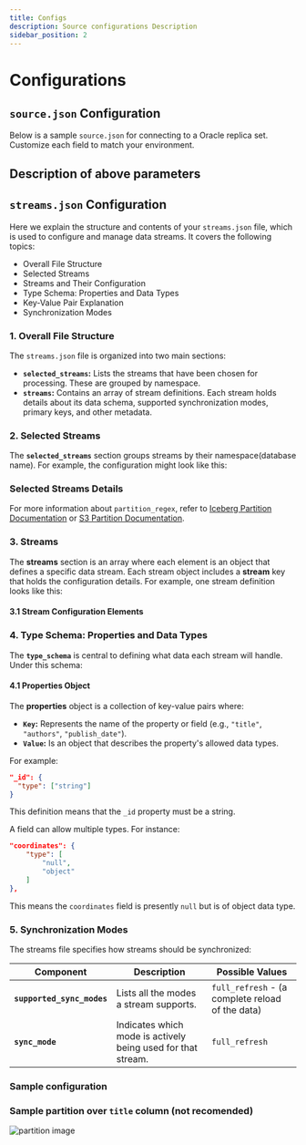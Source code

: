 ```yaml
---
title: Configs
description: Source configurations Description
sidebar_position: 2
---
```



# Configurations

## `source.json` Configuration

Below is a sample `source.json` for connecting to a Oracle replica set. Customize each field to match your environment.

<OracleSourceConfig/>

## Description of above parameters

<OracleSourceConfigDetails/>


## `streams.json` Configuration


Here we explain the structure and contents of your `streams.json` file, which is used to configure and manage data streams. It covers the following topics:

- Overall File Structure
- Selected Streams
- Streams and Their Configuration
- Type Schema: Properties and Data Types
- Key-Value Pair Explanation
- Synchronization Modes

### 1. Overall File Structure

The `streams.json` file is organized into two main sections:

- **`selected_streams`:** Lists the streams that have been chosen for processing. These are grouped by namespace.
- **`streams`:** Contains an array of stream definitions. Each stream holds details about its data schema, supported synchronization modes, primary keys, and other metadata.

### 2. Selected Streams

The **`selected_streams`** section groups streams by their namespace(database name). For example, the configuration might look like this:

<SelectedStreamsOnly/>

### Selected Streams Details

<SelectedStreamsOnlyDetails/>

For more information about `partition_regex`, refer to [Iceberg Partition Documentation](/docs/writers/iceberg/partitioning) or [S3 Partition Documentation](../../writers/parquet/partitioning).


### 3. Streams

The **streams** section is an array where each element is an object that defines a specific data stream. Each stream object includes a **stream** key that holds the configuration details. For example, one stream definition looks like this:

<StreamsOnly/>


#### 3.1 Stream Configuration Elements

<StreamsOnlyDetails/>


### 4. Type Schema: Properties and Data Types

The **`type_schema`** is central to defining what data each stream will handle. Under this schema:

#### 4.1 Properties Object

The **properties** object is a collection of key-value pairs where:
- **`Key`:** Represents the name of the property or field (e.g., `"title"`, `"authors"`, `"publish_date"`).
- **`Value`:** Is an object that describes the property's allowed data types.

For example:

```json
"_id": {
  "type": ["string"]
}
```

This definition means that the `_id` property must be a string.

A field can allow multiple types. For instance:

```json
"coordinates": {
    "type": [
        "null",
        "object"
    ]
},
```

This means the `coordinates` field is presently `null` but is of object data type.


### 5. Synchronization Modes

The streams file specifies how streams should be synchronized:


| **Component**           | **Description**                                                                       | **Possible Values**                                                    |
|-------------------------|---------------------------------------------------------------------------------------|------------------------------------------------------------------------|
| **`supported_sync_modes`**| Lists all the modes a stream supports.                                                | `full_refresh` - (a complete reload of the data)|
| **`sync_mode`**           | Indicates which mode is actively being used for that stream.                         | `full_refresh`                                                  |


### Sample configuration

<StreamsFull/>

### Sample partition over `title` column (not recomended)
![partition image](/img/docs/s3/s3-regex-1.png)


